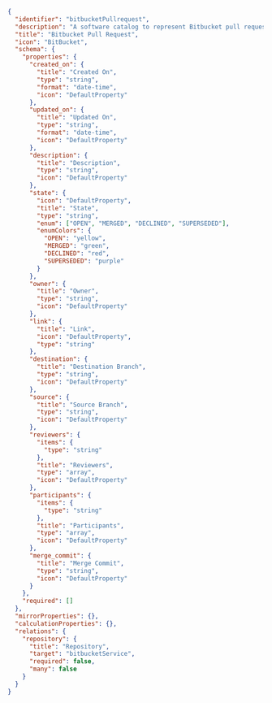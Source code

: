 ```json showLineNumbers
{
  "identifier": "bitbucketPullrequest",
  "description": "A software catalog to represent Bitbucket pull requests",
  "title": "Bitbucket Pull Request",
  "icon": "BitBucket",
  "schema": {
    "properties": {
      "created_on": {
        "title": "Created On",
        "type": "string",
        "format": "date-time",
        "icon": "DefaultProperty"
      },
      "updated_on": {
        "title": "Updated On",
        "type": "string",
        "format": "date-time",
        "icon": "DefaultProperty"
      },
      "description": {
        "title": "Description",
        "type": "string",
        "icon": "DefaultProperty"
      },
      "state": {
        "icon": "DefaultProperty",
        "title": "State",
        "type": "string",
        "enum": ["OPEN", "MERGED", "DECLINED", "SUPERSEDED"],
        "enumColors": {
          "OPEN": "yellow",
          "MERGED": "green",
          "DECLINED": "red",
          "SUPERSEDED": "purple"
        }
      },
      "owner": {
        "title": "Owner",
        "type": "string",
        "icon": "DefaultProperty"
      },
      "link": {
        "title": "Link",
        "icon": "DefaultProperty",
        "type": "string"
      },
      "destination": {
        "title": "Destination Branch",
        "type": "string",
        "icon": "DefaultProperty"
      },
      "source": {
        "title": "Source Branch",
        "type": "string",
        "icon": "DefaultProperty"
      },
      "reviewers": {
        "items": {
          "type": "string"
        },
        "title": "Reviewers",
        "type": "array",
        "icon": "DefaultProperty"
      },
      "participants": {
        "items": {
          "type": "string"
        },
        "title": "Participants",
        "type": "array",
        "icon": "DefaultProperty"
      },
      "merge_commit": {
        "title": "Merge Commit",
        "type": "string",
        "icon": "DefaultProperty"
      }
    },
    "required": []
  },
  "mirrorProperties": {},
  "calculationProperties": {},
  "relations": {
    "repository": {
      "title": "Repository",
      "target": "bitbucketService",
      "required": false,
      "many": false
    }
  }
}
```
